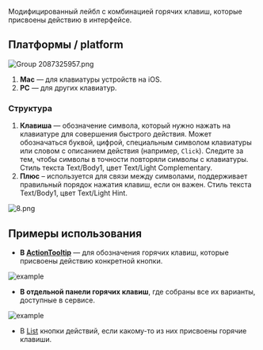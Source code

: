 Модифицированный лейбл с комбинацией горячих клавиш, которые присвоены действию в интерфейсе.

## Платформы / **platform**

![Group 2087325957.png](/static/images/design/Hotkey/Group_2087325957.png)

1. **Mac** — для клавиатуры устройств на iOS.
2. **PC** — для других клавиатур.

### Структура

1. **Клавиша** — обозначение символа, который нужно нажать на клавиатуре для совершения быстрого действия. Может обозначаться буквой, цифрой, специальным символом клавиатуры или словом с описанием действия (например, `Click`). Следите за тем, чтобы символы в точности повторяли символы с клавиатуры.
   Стиль текста Text/Body1, цвет Text/Light Complementary.
2. **Плюс** – используется для связи между символами, поддерживает правильный порядок нажатия клавиш, если он важен.
   Стиль текста Text/Body1, цвет Text/Light Hint.

![8.png](/static/images/design/Hotkey/8.png)

## Примеры использования

- **В [ActionTooltip](/design/guides/action-tooltip)** — для обозначения горячих клавиш, которые присвоены действию конкретной кнопки.

![example](/static/images/design/Hotkey/example1.png)

- **В отдельной панели горячих клавиш**, где собраны все их варианты, доступные в сервисе.

![example](/static/images/design/Hotkey/example2.png)

- В [List](/design/guides/list-item) кнопки действий, если какому-то из них присвоены горячие клавиши.

